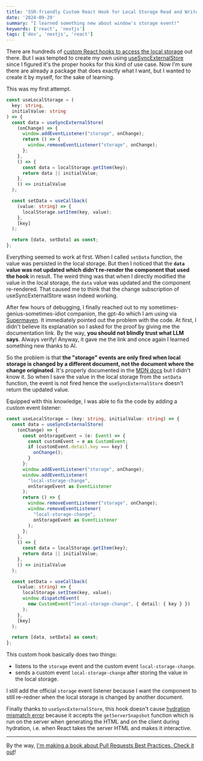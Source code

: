 ```yaml
---
title: 'SSR-friendly Custom React Hook for Local Storage Read and Write'
date: '2024-09-29'
summary: "I learned something new about window's storage event!"
keywords: ['react', 'nextjs']
tags: ['dev', 'nextjs', 'react']
---
```


There are hundreds of [custom React hooks to access the local storage](https://www.npmjs.com/search?q=use-local-storage) out there. But I was tempted to create my own using [useSyncExternalStore](/blog/use-sync-external-store-in-react) since I figured it's the proper hooks for this kind of use case. Now I'm sure there are already a package that does exactly what I want, but I wanted to create it by myself, for the sake of learning.

This was my first attempt.

```jsx:app/use-local-storage.ts showLineNumbers
const useLocalStorage = (
  key: string,
  initialValue: string
) => {
  const data = useSyncExternalStore(
    (onChange) => {
      window.addEventListener("storage", onChange);
      return () => {
        window.removeEventListener("storage", onChange);
      };
    },
    () => {
      const data = localStorage.getItem(key);
      return data || initialValue;
    },
    () => initialValue
  );

  const setData = useCallback(
    (value: string) => {
      localStorage.setItem(key, value);
    },
    [key]
  );

  return [data, setData] as const;
};
```

Everything seemed to work at first. When I called `setData` function, the value was persisted in the local storage. But then I noticed that the **`data` value was not updated which didn't re-render the component that used the hook** in result. The weird thing was that when I directly modified the value in the local storage, the `data` value was updated and the component re-rendered. That caused me to think that the change subscription of useSyncExternalStore wasn indeed working.

After few hours of debugging, I finally reached out to my sometimes-genius-sometimes-idiot companion, the gpt-4o which I am using via [Supermaven](https://supermaven.com). It immediately pointed out the problem with the code. At first, I didn't believe its explanation so I asked for the proof by giving me the documentation link. By the way, **you should not blindly trust what LLM says**. Always verify! Anyway, it gave me the link and once again I learned something new thanks to AI.

So the problem is that **the "storage" events are only fired when local storage is changed by a different document, not the document where the change originated**. It's properly documented in the [MDN docs](https://developer.mozilla.org/en-US/docs/Web/API/Window/storage_event) but I didn't know it. So when I save the value in the local storage from the `setData` function, the event is not fired hence the `useSyncExternalStore` doesn't return the updated value.

Equipped with this knowledge, I was able to fix the code by adding a custom event listener:

```jsx:app/use-local-storage.ts {4-14, 33-35} showLineNumbers
const useLocalStorage = (key: string, initialValue: string) => {
  const data = useSyncExternalStore(
    (onChange) => {
      const onStorageEvent = (e: Event) => {
        const customEvent = e as CustomEvent;
        if (customEvent.detail.key === key) {
          onChange();
        }
      };
      window.addEventListener("storage", onChange);
      window.addEventListener(
        "local-storage-change",
        onStorageEvent as EventListener
      );
      return () => {
        window.removeEventListener("storage", onChange);
        window.removeEventListener(
          "local-storage-change",
          onStorageEvent as EventListener
        );
      };
    },
    () => {
      const data = localStorage.getItem(key);
      return data || initialValue;
    },
    () => initialValue
  );

  const setData = useCallback(
    (value: string) => {
      localStorage.setItem(key, value);
      window.dispatchEvent(
        new CustomEvent("local-storage-change", { detail: { key } })
      );
    },
    [key]
  );

  return [data, setData] as const;
};
```

This custom hook basically does two things:

- listens to the `storage` event and the custom event `local-storage-change`.
- sends a custom event `local-storage-change` after storing the value in the local storage.

I still add the official `storage` event listener because I want the component to still re-redner when the local storage is changed by another document.

Finally thanks to `useSyncExternalStore`, this hook doesn't cause [hydration mismatch error](https://react.dev/reference/react-dom/client/hydrateRoot#hydrating-server-rendered-html) because it accepts the `getServerSnapshot` function which is run on the server when generating the HTML and on the client during hydration, i.e. when React takes the server HTML and makes it interactive.

---

By the way, [I'm making a book about Pull Requests Best Practices. Check it out](https://pr.nico.fyi)!
